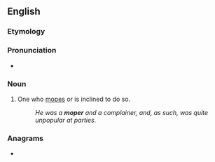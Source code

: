 ==English==

===Etymology===
{{suffix|en|mope|er}}

===Pronunciation===
* {{rhymes|en|əʊpə(ɹ)|s=2}}

===Noun===
{{en-noun}}

# One who [[mope]]s or is inclined to do so.
#: ''He was a '''moper''' and a complainer, and, as such, was quite unpopular at parties.''

===Anagrams===
* {{anagrams|en|a=emopr|EPROM|Premo|Prome|proem|remop}}